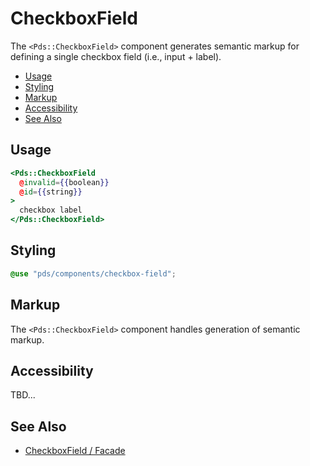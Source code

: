 
# CheckboxField
The `<Pds::CheckboxField>` component generates semantic markup for defining a
single checkbox field (i.e., input + label).

- [Usage](#usage)
- [Styling](#styling)
- [Markup](#markup)
- [Accessibility](#accessibility)
- [See Also](#see-also)


## Usage

```handlebars
<Pds::CheckboxField
  @invalid={{boolean}}
  @id={{string}}
>
  checkbox label
</Pds::CheckboxField>
```
<ArgsTable of="PdsCheckboxField" />


## Styling
```scss
@use "pds/components/checkbox-field";
```


## Markup
The `<Pds::CheckboxField>` component handles generation of semantic markup.


## Accessibility
TBD...


## See Also
- [CheckboxField / Facade](?path=/docs/components-checkboxfield-facade--index)
